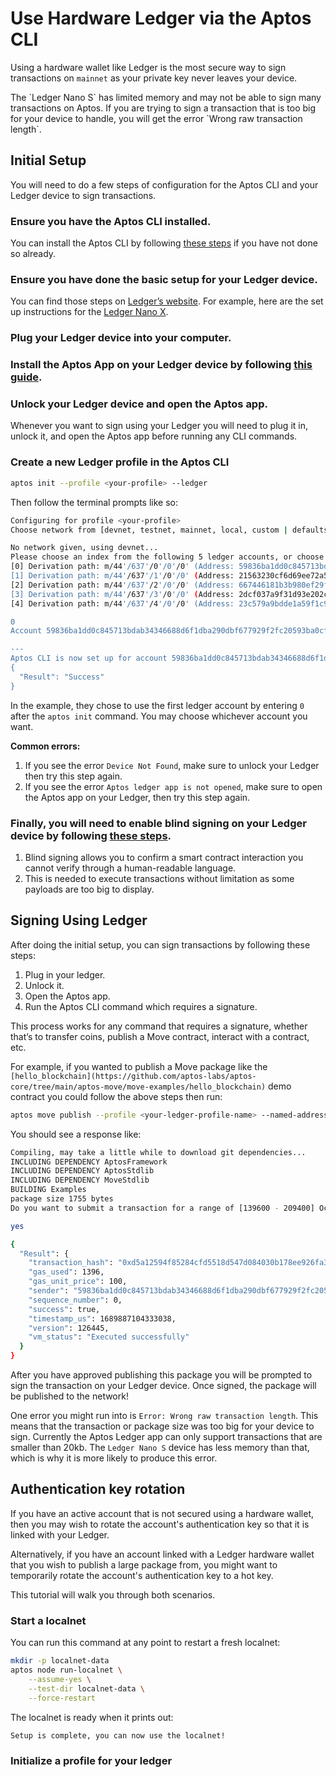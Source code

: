 
# Use Hardware Ledger via the Aptos CLI

Using a hardware wallet like Ledger is the most secure way to sign transactions on `mainnet` as your private key never leaves your device.

<Callout type="warning">
The `Ledger Nano S` has limited memory and may not be able to sign many transactions on Aptos. If you are trying to sign a transaction that is too big for your device to handle, you will get the error `Wrong raw transaction length`.
</Callout>

## Initial Setup

You will need to do a few steps of configuration for the Aptos CLI and your Ledger device to sign transactions.
<Steps>
### Ensure you have the Aptos CLI installed.
   You can install the Aptos CLI by following [these steps](../../install-cli.mdx) if you have not done so already.
### Ensure you have done the basic setup for your Ledger device.
   You can find those steps on [Ledger’s website](https://www.ledger.com/). For example, here are the set up instructions for the [Ledger Nano X](https://support.ledger.com/hc/en-us/articles/360018784134-Set-up-your-Ledger-Nano-X?docs=true).
### Plug your Ledger device into your computer.
### Install the Aptos App on your Ledger device by following [this guide](https://support.ledger.com/hc/en-us/articles/7326502672285-Aptos-APT?docs=true).
### Unlock your Ledger device and open the Aptos app.

   <Callout type="info" emoji="ℹ️">
   Whenever you want to sign using your Ledger you will need to plug it in, unlock it, and open the Aptos app before running any CLI commands.
   </Callout>

### Create a new Ledger profile in the Aptos CLI

   ```bash filename="Terminal"
   aptos init --profile <your-profile> --ledger
   ```

   Then follow the terminal prompts like so:

   ```bash filename="Terminal"
   Configuring for profile <your-profile>
   Choose network from [devnet, testnet, mainnet, local, custom | defaults to devnet]

   No network given, using devnet...
   Please choose an index from the following 5 ledger accounts, or choose an arbitrary index that you want to use:
   [0] Derivation path: m/44'/637'/0'/0'/0' (Address: 59836ba1dd0c845713bdab34346688d6f1dba290dbf677929f2fc20593ba0cfb)
   [1] Derivation path: m/44'/637'/1'/0'/0' (Address: 21563230cf6d69ee72a51d21920430d844ee48235e708edbafbc69708075a86e)
   [2] Derivation path: m/44'/637'/2'/0'/0' (Address: 667446181b3b980ef29f5145a7a2cc34d433fc3ee8c97fc044fd978435f2cb8d)
   [3] Derivation path: m/44'/637'/3'/0'/0' (Address: 2dcf037a9f31d93e202c074229a1b69ea8ee4d2f2d63323476001c65b0ec4f31)
   [4] Derivation path: m/44'/637'/4'/0'/0' (Address: 23c579a9bdde1a59f1c9d36d8d379aeefe7a5997b5b58bd5a5b0c12a4f170431)

   0
   Account 59836ba1dd0c845713bdab34346688d6f1dba290dbf677929f2fc20593ba0cfb has been already found on-chain

   ---
   Aptos CLI is now set up for account 59836ba1dd0c845713bdab34346688d6f1dba290dbf677929f2fc20593ba0cfb as profile <your-profile>!  Run `aptos --help` for more information about commands
   {
     "Result": "Success"
   }
   ```

   In the example, they chose to use the first ledger account by entering `0` after the `aptos init` command. You may choose whichever account you want.

   **Common errors:**

   1. If you see the error `Device Not Found`, make sure to unlock your Ledger then try this step again.
   2. If you see the error `Aptos ledger app is not opened`, make sure to open the Aptos app on your Ledger, then try this step again.

### Finally, you will need to enable blind signing on your Ledger device by following [these steps](https://medium.com/@DavidLehman24/how-to-enable-disable-blind-signing-on-ledger-wallet-99113a85cdad).
   1. Blind signing allows you to confirm a smart contract interaction you cannot verify through a human-readable language.
   2. This is needed to execute transactions without limitation as some payloads are too big to display.
</Steps>

## Signing Using Ledger

After doing the initial setup, you can sign transactions by following these steps:

1. Plug in your ledger.
2. Unlock it.
3. Open the Aptos app.
4. Run the Aptos CLI command which requires a signature.

<Callout type="info" emoji="ℹ️">
This process works for any command that requires a signature, whether that’s to transfer coins, publish a Move contract, interact with a contract, etc.
</Callout>

For example, if you wanted to publish a Move package like the `[hello_blockchain](https://github.com/aptos-labs/aptos-core/tree/main/aptos-move/move-examples/hello_blockchain)` demo contract you could follow the above steps then run:

```bash filename="Terminal"
aptos move publish --profile <your-ledger-profile-name> --named-addresses hello_blockchain=<your-ledger-profile-name>
```

You should see a response like:

```bash filename="Terminal"
Compiling, may take a little while to download git dependencies...
INCLUDING DEPENDENCY AptosFramework
INCLUDING DEPENDENCY AptosStdlib
INCLUDING DEPENDENCY MoveStdlib
BUILDING Examples
package size 1755 bytes
Do you want to submit a transaction for a range of [139600 - 209400] Octas at a gas unit price of 100 Octas? [yes/no] >

yes

{
  "Result": {
    "transaction_hash": "0xd5a12594f85284cfd5518d547d084030b178ee926fa3d8cbf699cc0596eff538",
    "gas_used": 1396,
    "gas_unit_price": 100,
    "sender": "59836ba1dd0c845713bdab34346688d6f1dba290dbf677929f2fc20593ba0cfb",
    "sequence_number": 0,
    "success": true,
    "timestamp_us": 1689887104333038,
    "version": 126445,
    "vm_status": "Executed successfully"
  }
}

```

After you have approved publishing this package you will be prompted to sign the transaction on your Ledger device. Once signed, the package will be published to the network!

One error you might run into is `Error: Wrong raw transaction length`. This means that the transaction or package size was too big for your device to sign. Currently the Aptos Ledger app can only support transactions that are smaller than 20kb. The `Ledger Nano S` device has less memory than that, which is why it is more likely to produce this error.

## Authentication key rotation

If you have an active account that is not secured using a hardware wallet, then you may wish to rotate the account's authentication key so that it is linked with your Ledger.

Alternatively, if you have an account linked with a Ledger hardware wallet that you wish to publish a large package from, you might want to temporarily rotate the account's authentication key to a hot key.

This tutorial will walk you through both scenarios.

<Steps>

### Start a localnet

You can run this command at any point to restart a fresh localnet:

```sh filename="Terminal"
mkdir -p localnet-data
aptos node run-localnet \
    --assume-yes \
    --test-dir localnet-data \
    --force-restart
```

The localnet is ready when it prints out:

```sh filename="Terminal"
Setup is complete, you can now use the localnet!
```

### Initialize a profile for your ledger

</Steps>

